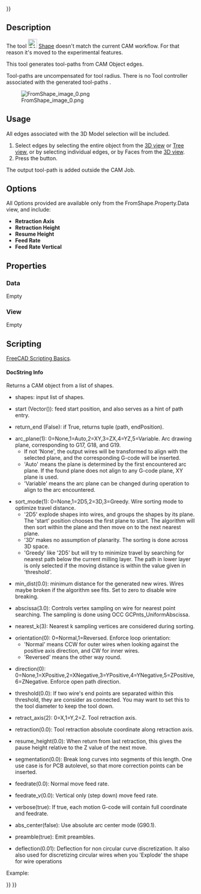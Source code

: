 <languages/>
<translate>

<!--T:12-->
{{VeryImportantMessage|To use this enable experimental feature you have to [[CAM_experimental|enable Experimental Features]]}}

</translate>
{{UnfinishedDocu{{#translation:}}}}
<translate>

<!--T:13-->
{{Docnav
|[[CAM_Probe|Probe]]
|[[CAM_Copy|Copy]]
|[[CAM_Workbench|CAM]]
|IconL=CAM_Probe.svg
|IconR=CAM_Copy.svg
|IconC=Workbench_CAM.svg
}}

<!--T:1-->
{{GuiCommand
|Name=CAM Shape
|MenuLocation=CAM → Supplemental Commands → From Shape
|Workbenches=[[CAM_Workbench|CAM]]
}}

==Description== <!--T:2-->

<!--T:3-->
The tool [[Image:CAM_Shape.svg|24px]] [[CAM_Shape|Shape]] doesn't match the current CAM workflow. For that reason it's moved to the experimental features. 

<!--T:11-->
This tool generates tool-paths from CAM Object edges. 

<!--T:9-->
Tool-paths are uncompensated for tool radius. There is no Tool controller associated with the generated tool-paths .

<!--T:4-->
[[File:FromShape_image_0.png]]

==Usage== <!--T:5-->

<!--T:6-->
All edges associated with the 3D Model selection will be included.  
# Select edges by selecting the entire object from the [[3D_view|3D view]] or [[Tree_view|Tree view]], or by selecting individual edges, or by Faces from the [[3D_view|3D view]].
# Press the {{KEY|[[Image:CAM_Shape.svg|16px]] [[CAM_Shape|From Shape]]}} button.

<!--T:10-->
The output tool-path is added outside the CAM Job.

==Options== <!--T:7-->

<!--T:8-->
All Options provided are available only from the FromShape.Property.Data view, and include:
* '''Retraction Axis'''
* '''Retraction Height'''
* '''Resume Height'''
* '''Feed Rate'''
* '''Feed Rate Vertical'''

==Properties== <!--T:17-->

===Data=== <!--T:18-->

<!--T:45-->
Empty

===View=== <!--T:19-->

<!--T:46-->
Empty

==Scripting== <!--T:47-->

<!--T:20-->
{{Emphasis|See also:}} [[FreeCAD_Scripting_Basics|FreeCAD Scripting Basics]].

====DocString Info==== <!--T:48-->

<!--T:22-->
Returns a CAM object from a list of shapes.

<!--T:23-->
* shapes: input list of shapes.

<!--T:24-->
* start (Vector()): feed start position, and also serves as a hint of path entry.

<!--T:25-->
* return_end (False): if True, returns tuple (path, endPosition).

<!--T:26-->
* arc_plane(1): 0=None,1=Auto,2=XY,3=ZX,4=YZ,5=Variable. Arc drawing plane, corresponding to G17, G18, and G19.
**If not 'None', the output wires will be transformed to align with the selected plane, and the corresponding G-code will be inserted.
**'Auto' means the plane is determined by the first encountered arc plane. If the found plane does not align to any G-code plane, XY plane is used.
**'Variable' means the arc plane can be changed during operation to align to the arc encountered.

<!--T:27-->
* sort_mode(1): 0=None,1=2D5,2=3D,3=Greedy. Wire sorting mode to optimize travel distance.
**'2D5' explode shapes into wires, and groups the shapes by its plane. The 'start' position chooses the first plane to start. The algorithm will then sort within the plane and then move on to the next nearest plane.
**'3D' makes no assumption of planarity. The sorting is done across 3D space.
**'Greedy' like '2D5' but will try to minimize travel by searching for nearest path below the current milling layer. The path in lower layer is only selected if the moving distance is within the value given in 'threshold'.

<!--T:28-->
* min_dist(0.0): minimum distance for the generated new wires. Wires maybe broken if the algorithm see fits. Set to zero to disable wire breaking.

<!--T:29-->
* abscissa(3.0): Controls vertex sampling on wire for nearest point searching. The sampling is done using OCC GCPnts_UniformAbscissa.

<!--T:30-->
* nearest_k(3): Nearest k sampling vertices are considered during sorting.

<!--T:31-->
* orientation(0): 0=Normal,1=Reversed. Enforce loop orientation:
**'Normal' means CCW for outer wires when looking against the positive axis direction, and CW for inner wires.
**'Reversed' means the other way round.

<!--T:32-->
* direction(0): 0=None,1=XPositive,2=XNegative,3=YPositive,4=YNegative,5=ZPositive,6=ZNegative. Enforce open path direction.

<!--T:33-->
* threshold(0.0): If two wire's end points are separated within this threshold, they are consider as connected. You may want to set this to the tool diameter to keep the tool down.

<!--T:34-->
* retract_axis(2): 0=X,1=Y,2=Z. Tool retraction axis.

<!--T:35-->
* retraction(0.0): Tool retraction absolute coordinate along retraction axis.

<!--T:36-->
* resume_height(0.0): When return from last retraction, this gives the pause height relative to the Z value of the next move.

<!--T:37-->
* segmentation(0.0): Break long curves into segments of this length. One use case is for PCB autolevel, so that more correction points can be inserted.

<!--T:38-->
* feedrate(0.0): Normal move feed rate.

<!--T:39-->
* feedrate_v(0.0): Vertical only (step down) move feed rate.

<!--T:40-->
* verbose(true): If true, each motion G-code will contain full coordinate and feedrate.

<!--T:41-->
* abs_center(false): Use absolute arc center mode (G90.1).

<!--T:42-->
* preamble(true): Emit preambles.

<!--T:43-->
* deflection(0.01): Deflection for non circular curve discretization. It also also used for discretizing circular wires when you 'Explode' the shape for wire operations

<!--T:49-->
Example:

</translate>
{{Code|code=
shapes = [Box.Shape]
Path.fromShapes(shapes, start=Vector(), return_end=False, arc_plane=1, sort_mode=1, min_dist=0.0, abscissa=3.0, nearest_k=3, orientation=0, direction=0, threshold=0.0, retract_axis=2, retraction=0.0, resume_height=0.0, segmentation=0.0, feedrate=0.0, feedrate_v=0.0, verbose=True, abs_center=False, preamble=True, deflection=0.01)
}}
<translate>


<!--T:14-->
{{Docnav
|[[CAM_Probe|Probe]]
|[[CAM_Copy|Copy]]
|[[CAM_Workbench|CAM]]
|IconL=CAM_Probe.svg
|IconR=CAM_Copy.svg
|IconC=Workbench_CAM.svg
}}

</translate>
{{CAM_Tools_navi{{#translation:}}}}
{{Userdocnavi{{#translation:}}}}